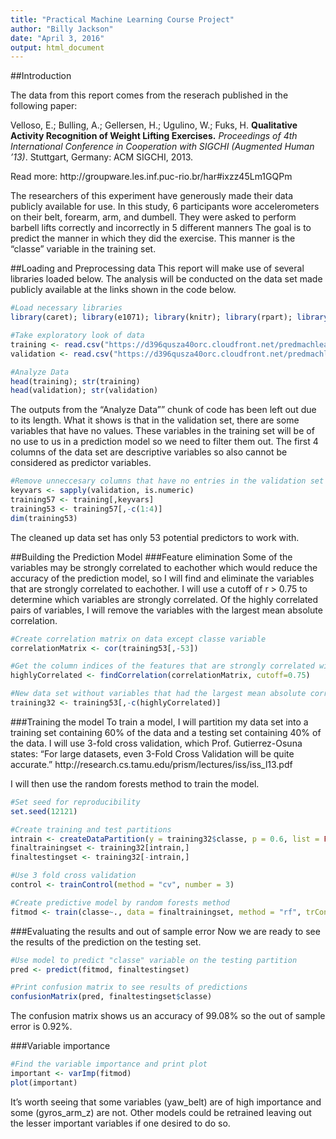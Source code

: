 ```yaml
---
title: "Practical Machine Learning Course Project"
author: "Billy Jackson"
date: "April 3, 2016"
output: html_document
---
```


##Introduction

The data from this report comes from the reserach published in the following paper:

Velloso, E.; Bulling, A.; Gellersen, H.; Ugulino, W.; Fuks, H. **Qualitative Activity Recognition of Weight Lifting Exercises.** *Proceedings of 4th International Conference in Cooperation with SIGCHI (Augmented Human '13)*. Stuttgart, Germany: ACM SIGCHI, 2013.

Read more: http://groupware.les.inf.puc-rio.br/har#ixzz45Lm1GQPm

The researchers of this experiment have generously made their data publicly available for use.  In this study, 6 participants wore accelerometers on their belt, forearm, arm, and dumbell. They were asked to perform barbell lifts correctly and incorrectly in 5 different manners  The goal is to predict the manner in which they did the exercise. This manner is the "classe" variable in the training set. 

##Loading and Preprocessing data
This report will make use of several libraries loaded below.  The analysis will be conducted on the data set made publicly available at the links shown in the code below.
```r
#Load necessary libraries
library(caret); library(e1071); library(knitr); library(rpart); library(randomForest); library(dplyr); library(mlbench)

#Take exploratory look of data
training <- read.csv("https://d396qusza40orc.cloudfront.net/predmachlearn/pml-training.csv")
validation <- read.csv("https://d396qusza40orc.cloudfront.net/predmachlearn/pml-testing.csv")
```

```r
#Analyze Data
head(training); str(training)
head(validation); str(validation)
```
The outputs from the "Analyze Data"" chunk of code has been left out due to its length.  What it shows is that in the validation set, there are some variables that have no values.  These variables in the training set will be of no use to us in a prediction model so we need to filter them out.  The first 4 columns of the data set are descriptive variables so also cannot be considered as predictor variables.

```r
#Remove unneccesary columns that have no entries in the validation set and the descriptive variables
keyvars <- sapply(validation, is.numeric)
training57 <- training[,keyvars]
training53 <- training57[,-c(1:4)]
dim(training53)
```
The cleaned up data set has only 53 potential predictors to work with.

##Building the Prediction Model
###Feature elimination
Some of the variables may be strongly correlated to eachother which would reduce the accuracy of the prediction model, so I will find and eliminate the variables that are strongly correlated to eachother.  I will use a cutoff of r > 0.75 to determine which variables are strongly correlated.  Of the highly correlated pairs of variables, I will remove the variables with the largest mean absolute correlation.
```r
#Create correlation matrix on data except classe variable
correlationMatrix <- cor(training53[,-53])

#Get the column indices of the features that are strongly correlated with one another
highlyCorrelated <- findCorrelation(correlationMatrix, cutoff=0.75)

#New data set without variables that had the largest mean absolute correlation
training32 <- training53[,-c(highlyCorrelated)]
```


###Training the model
To train a model, I will partition my data set into a training set containing 60% of the data and a testing set containing 40% of the data.  I will use 3-fold cross validation, which Prof. Gutierrez-Osuna states: "For large datasets, even 3-Fold Cross Validation will be quite accurate." http://research.cs.tamu.edu/prism/lectures/iss/iss_l13.pdf

I will then use the random forests method to train the model.
```r
#Set seed for reproducibility
set.seed(12121)

#Create training and test partitions
intrain <- createDataPartition(y = training32$classe, p = 0.6, list = FALSE)
finaltrainingset <- training32[intrain,]
finaltestingset <- training32[-intrain,]

#Use 3 fold cross validation
control <- trainControl(method = "cv", number = 3)

#Create predictive model by random forests method
fitmod <- train(classe~., data = finaltrainingset, method = "rf", trControl = control) 
```


###Evaluating the results and out of sample error
Now we are ready to see the results of the prediction on the testing set.
```r
#Use model to predict "classe" variable on the testing partition
pred <- predict(fitmod, finaltestingset)

#Print confusion matrix to see results of predictions
confusionMatrix(pred, finaltestingset$classe)
```
The confusion matrix shows us an accuracy of 99.08% so the out of sample error is 0.92%.

###Variable importance
```r
#Find the variable importance and print plot
important <- varImp(fitmod)
plot(important)
```

It's worth seeing that some variables (yaw_belt) are of high importance and some (gyros_arm_z) are not.  Other models could be retrained leaving out the lesser important variables if one desired to do so.
